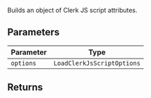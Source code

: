 Builds an object of Clerk JS script attributes.

## Parameters

| Parameter | Type                       |
| --------- | -------------------------- |
| `options` | `LoadClerkJsScriptOptions` |

## Returns
